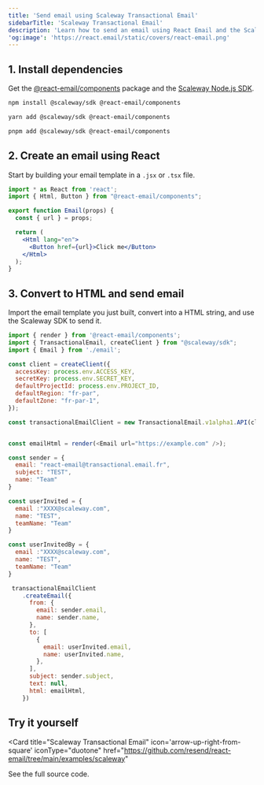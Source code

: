 ```yaml
---
title: 'Send email using Scaleway Transactional Email'
sidebarTitle: 'Scaleway Transactional Email'
description: 'Learn how to send an email using React Email and the Scaleway Node.js SDK.'
'og:image': 'https://react.email/static/covers/react-email.png'
---
```


## 1. Install dependencies

Get the [@react-email/components](https://www.npmjs.com/package/@react-email/components) package and the [Scaleway Node.js SDK](https://www.npmjs.com/package/@scaleway/sdk).

<CodeGroup>

```sh npm
npm install @scaleway/sdk @react-email/components
```

```sh yarn
yarn add @scaleway/sdk @react-email/components
```

```sh pnpm
pnpm add @scaleway/sdk @react-email/components
```

</CodeGroup>

## 2. Create an email using React

Start by building your email template in a `.jsx` or `.tsx` file.

```jsx email.jsx
import * as React from 'react';
import { Html, Button } from "@react-email/components";

export function Email(props) {
  const { url } = props;

  return (
    <Html lang="en">
      <Button href={url}>Click me</Button>
    </Html>
  );
}
```

## 3. Convert to HTML and send email

Import the email template you just built, convert into a HTML string, and use the Scaleway SDK to send it.

<CodeGroup>

```js React
import { render } from '@react-email/components';
import { TransactionalEmail, createClient } from "@scaleway/sdk";
import { Email } from './email';

const client = createClient({
  accessKey: process.env.ACCESS_KEY,
  secretKey: process.env.SECRET_KEY,
  defaultProjectId: process.env.PROJECT_ID,
  defaultRegion: "fr-par",
  defaultZone: "fr-par-1",
});

const transactionalEmailClient = new TransactionalEmail.v1alpha1.API(client);


const emailHtml = render(<Email url="https://example.com" />);

const sender = {
  email: "react-email@transactional.email.fr",
  subject: "TEST",
  name: "Team"
}

const userInvited = {
  email :"XXXX@scaleway.com",
  name: "TEST",
  teamName: "Team"
}

const userInvitedBy = {
  email :"XXXX@scaleway.com",
  name: "TEST",
  teamName: "Team"
}

 transactionalEmailClient
    .createEmail({
      from: {
        email: sender.email,
        name: sender.name,
      },
      to: [
        {
          email: userInvited.email,
          name: userInvited.name,
        },
      ],
      subject: sender.subject,
      text: null,
      html: emailHtml,
    })
```

</CodeGroup>

## Try it yourself

<Card
  title="Scaleway Transactional Email"
  icon='arrow-up-right-from-square'
  iconType="duotone"
  href="https://github.com/resend/react-email/tree/main/examples/scaleway"
>
  See the full source code.
</Card>
